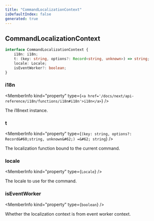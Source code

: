 ```yaml
---
title: "CommandLocalizationContext"
isDefaultIndex: false
generated: true
---
```



<!-- This file was generated from the CommandKit source. Do not modify. Instead, re-run the "docgen" script -->


## CommandLocalizationContext

<GenerationInfo sourceFile="packages/i18n/src/i18n.ts" sourceLine="70" packageName="@commandkit/i18n" />



```ts title="Signature"
interface CommandLocalizationContext {
    i18n: i18n;
    t: (key: string, options?: Record<string, unknown>) => string;
    locale: Locale;
    isEventWorker?: boolean;
}
```

<div className="members-wrapper">

### i18n

<MemberInfo kind="property" type={`<a href='/docs/next/api-reference/i18n/functions/i18n#i18n'>i18n</a>`}   />

The i18next instance.
### t

<MemberInfo kind="property" type={`(key: string, options?: Record&#60;string, unknown&#62;) =&#62; string`}   />

The localization function bound to the current command.
### locale

<MemberInfo kind="property" type={`Locale`}   />

The locale to use for the command.
### isEventWorker

<MemberInfo kind="property" type={`boolean`}   />

Whether the localization context is from event worker context.


</div>
